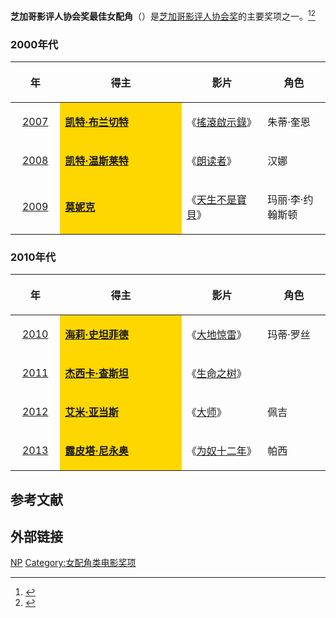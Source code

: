 {{update|time=2020-07-06}}
{{NoteTA
|G1=Show
|G2=Movie
}}
'''芝加哥影评人协会奖最佳女配角'''（{{lang-en|'''Chicago Film Critics Association Award for Best Supporting Actress'''}}）是[[芝加哥影评人协会|芝加哥影评人协会奖]]的主要奖项之一。<ref>{{cite web |url=http://yule.sohu.com/20131218/n391983985.shtml |title=芝加哥等影评人协会扎堆颁奖 《为奴》所向披靡 |accessdate=2013 |publisher=搜狐网 |work= |language=zh-hans |archive-date=2014-03-23 |archive-url=https://web.archive.org/web/20140323044747/http://yule.sohu.com/20131218/n391983985.shtml |dead-url=no }}</ref><ref>{{cite web |url=http://ent.163.com/12/1219/11/8J3778M600034QN3.html |title=芝加哥影评人协会奖揭晓 《猎杀本拉登》横扫 |accessdate=2012 |publisher=网易 |work= |language=zh-hans |archive-date=2020-09-22 |archive-url=https://web.archive.org/web/20200922024640/http://ent.163.com/12/1219/11/8J3778M600034QN3.html |dead-url=no }}</ref>

=== 2000年代 ===
{| class="wikitable" width="95%" cellpadding="5"
|-
!width="100"|年
!width="450"|得主
!width="250"|影片
!width="200"|角色 
|-
|style="text-align:center;"| [[第20届芝加哥影评人协会奖|2007]] || style="background:#FFD700;" | '''[[凯特·布兰切特|凯特·布兰切特]]''' || 《[[搖滾啟示錄|搖滾啟示錄]]》 ||  朱蒂·奎恩
|-
|style="text-align:center;"| [[第21届芝加哥影评人协会奖|2008]] ||  style="background:#FFD700;" | '''[[凯特·温斯莱特|凯特·温斯莱特]]''' || 《[[朗读者|朗读者]]》 || 汉娜
|-
|style="text-align:center;"| [[第22届芝加哥影评人协会奖|2009]] ||  style="background:#FFD700;" |'''[[莫妮克|莫妮克]]''' || 《[[天生不是寶貝|天生不是寶貝]]》 ||  玛丽·李·约翰斯顿
|}

=== 2010年代 ===
{| class="wikitable" width="95%" cellpadding="5"
|-
!width="100"|年
!width="450"|得主
!width="250"|影片
!width="200"|角色 
|-
|style="text-align:center;"| [[第23届芝加哥影评人协会奖|2010]] ||  style="background:#FFD700;" | '''[[海莉·史坦菲德|海莉·史坦菲德]]''' || 《[[大地惊雷|大地惊雷]]》 ||  玛蒂·罗丝
|-
|style="text-align:center;"| [[第24届芝加哥影评人协会奖|2011]] ||  style="background:#FFD700;" | '''[[杰西卡·查斯坦|杰西卡·查斯坦]]''' || 《[[生命之树_(电影)|生命之树]]》 ||  
|-
|style="text-align:center;"| [[第25届芝加哥影评人协会奖|2012]] ||  style="background:#FFD700;" | '''[[艾米·亚当斯|艾米·亚当斯]]'''|| 《[[大师_(电影)|大师]]》 || 佩吉
|-
|style="text-align:center;"| [[第26届芝加哥影评人协会奖|2013]] || style="background:#FFD700;" | '''[[露皮塔·尼永奥|露皮塔·尼永奥]]'''|| 《[[为奴十二年|为奴十二年]]》  ||  帕西
|}

==参考文献==
{{reflist}}

== 外部链接 ==
{{芝加哥影评人协会奖}}

[[Category:芝加哥影评人协会奖|NP]]
[[Category:女配角类电影奖项|Category:女配角类电影奖项]]